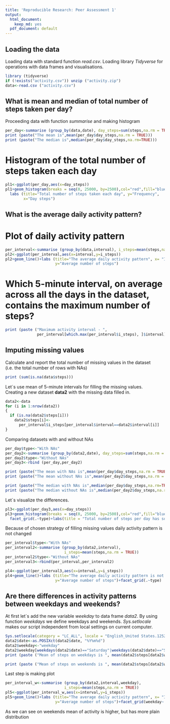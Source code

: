 ```yaml
---
title: 'Reproducible Research: Peer Assessment 1'
output:
  html_document:
    keep_md: yes
  pdf_document: default
---
```



## Loading the data
Loading data with standard function *read.csv*.
Loading library *Tidyverse* for operations with data frames and visualisations.

```r
library (tidyverse)
if (!exists("activity.csv")) unzip ("activity.zip")
data<-read.csv ("activity.csv")

```

## What is mean and median of total number of steps taken per day?
Proceeding data with function *summarise* and making histogram
```r

per_day<-summarise (group_by(data,date), day_steps=sum(steps,na.rm = TRUE))
print (paste("The mean is",mean(per_day$day_steps,na.rm = TRUE)))
print (paste("The median is",median(per_day$day_steps,na.rm=TRUE)))
```

# Histogram of the total number of steps taken each day
```r

pl1<-ggplot(per_day,aes(x=day_steps))
pl1+geom_histogram(breaks = seq(0, 25000, by=2500),col="red",fill="blue")+
  labs (title="Total number of steps taken each day", y="Frequency",
        x="Day steps")

```


## What is the average daily activity pattern?

# Plot of daily activity pattern
```r
per_interval<-summarise (group_by(data,interval), i_steps=mean(steps,na.rm = TRUE))
pl2<-ggplot(per_interval,aes(x=interval,y=i_steps))
pl2+geom_line()+labs (title="The average daily activity pattern", x= "Interval",
                      y="Average number of steps")
```

# Which 5-minute interval, on average across all the days in the dataset, contains the maximum number of steps?
```r
print (paste ("Maximum activity interval - ", 
              per_interval[which.max(per_interval$i_steps), ]$interval))

```

## Imputing missing values

Calculate and report the total number of missing values in the dataset (i.e. the total number of rows with \color{red}{\verb|NA|}NAs)
```r
print (sum(is.na(data$steps)))
```

Let`s use mean of 5-minute intervals for filling the missing values.  
Creating a new dataset **data2** with the missing data filled in.
```r
data2<-data
for (i in 1:nrow(data2))
{
  if (is.na(data2$steps[i])) 
    data2$steps[i]<-
      per_interval$i_steps[per_interval$interval==data2$interval[i]]
}
```
Comparing datasets with and without NAs

```r
per_day$type<-"With NAs"
per_day2<-summarise (group_by(data2,date), day_steps=sum(steps,na.rm = TRUE))
per_day2$type<-"Without NAs"
per_day3<-rbind (per_day,per_day2)

print (paste("The mean with NAs is",mean(per_day$day_steps,na.rm = TRUE)))
print (paste("The mean without NAs is",mean(per_day2$day_steps,na.rm = TRUE)))

print (paste("The median with NAs is",median(per_day$day_steps,na.rm=TRUE)))
print (paste("The median without NAs is",median(per_day2$day_steps,na.rm=TRUE)))
```

Let`s visualize the differences.
```r
pl3<-ggplot(per_day3,aes(x=day_steps))
pl3+geom_histogram(breaks = seq(0, 25000, by=2500),col="red",fill="blue")+
  facet_grid(.~type)+labs(title = "Total number of steps per day has some changes")
```


Because of chosen strategy of filling missing values daily activity pattern is not changed
```r
per_interval$type<-"With NAs"
per_interval2<-summarise (group_by(data2,interval), 
                          i_steps=mean(steps,na.rm = TRUE))
per_interval2$type<-"Without NAs"
per_interval3<-rbind(per_interval,per_interval2)

pl4<-ggplot(per_interval3,aes(x=interval,y=i_steps))
pl4+geom_line()+labs (title="The average daily activity pattern is not changes significantly", x= "Interval",
                      y="Average number of steps")+facet_grid(.~type)
```

## Are there differences in activity patterns between weekdays and weekends?

At first let`s add the new variable *weekday* to data frame *data2*.
By using function *weekdays* we define weekdays and weekends.
*Sys.setlocale* makes our script independent from local settings on current computer.
```r
Sys.setlocale(category = "LC_ALL", locale = "English_United States.1252")
data2$date<-as.POSIXct(data2$date, "%Y%m%d")
data2$weekday<-"weekday"
data2$weekday[weekdays(data2$date)=="Saturday"|weekdays(data2$date)=="Sunday"]<-"weekend"
print (paste ("Mean of steps on weekdays is ", mean(data2$steps[data2$weekday=="weekday"])))

print (paste ("Mean of steps on weekends is ", mean(data2$steps[data2$weekday=="weekend"])))

```
Last step is making plot

```r
per_interval_w<-summarise (group_by(data2,interval,weekday), 
                          i_steps=mean(steps,na.rm = TRUE))
pl5<-ggplot(per_interval_w,aes(x=interval,y=i_steps))
pl5+geom_line()+labs (title="The average daily activity pattern", x= "Interval",
                      y="Average number of steps")+facet_grid(weekday~.)
```


As we can see on weekends mean of activity is higher, but has more plain distribution

